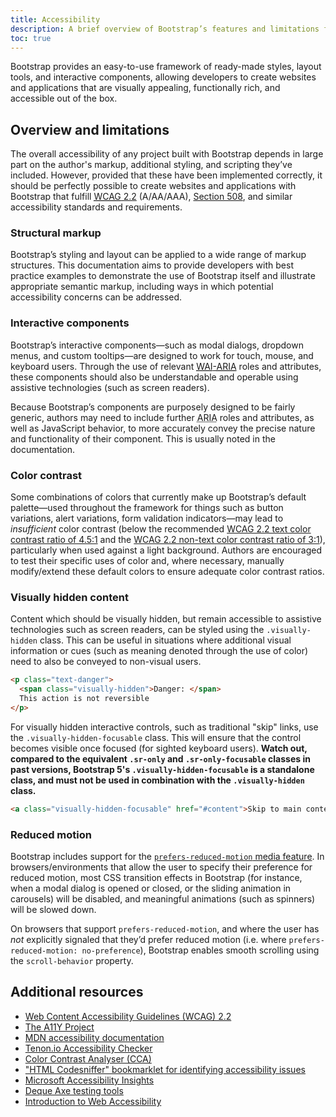 ```yaml
---
title: Accessibility
description: A brief overview of Bootstrap’s features and limitations for the creation of accessible content.
toc: true
---
```


Bootstrap provides an easy-to-use framework of ready-made styles, layout tools, and interactive components, allowing developers to create websites and applications that are visually appealing, functionally rich, and accessible out of the box.

## Overview and limitations

The overall accessibility of any project built with Bootstrap depends in large part on the author's markup, additional styling, and scripting they’ve included. However, provided that these have been implemented correctly, it should be perfectly possible to create websites and applications with Bootstrap that fulfill [<abbr title="Web Content Accessibility Guidelines">WCAG</abbr> 2.2](https://www.w3.org/TR/WCAG/) (A/AA/AAA), [Section 508](https://www.section508.gov/), and similar accessibility standards and requirements.

### Structural markup

Bootstrap’s styling and layout can be applied to a wide range of markup structures. This documentation aims to provide developers with best practice examples to demonstrate the use of Bootstrap itself and illustrate appropriate semantic markup, including ways in which potential accessibility concerns can be addressed.

### Interactive components

Bootstrap’s interactive components—such as modal dialogs, dropdown menus, and custom tooltips—are designed to work for touch, mouse, and keyboard users. Through the use of relevant [<abbr title="Web Accessibility Initiative">WAI</abbr>-<abbr title="Accessible Rich Internet Applications">ARIA</abbr>](https://www.w3.org/WAI/standards-guidelines/aria/) roles and attributes, these components should also be understandable and operable using assistive technologies (such as screen readers).

Because Bootstrap’s components are purposely designed to be fairly generic, authors may need to include further <abbr title="Accessible Rich Internet Applications">ARIA</abbr> roles and attributes, as well as JavaScript behavior, to more accurately convey the precise nature and functionality of their component. This is usually noted in the documentation.

### Color contrast

Some combinations of colors that currently make up Bootstrap’s default palette—used throughout the framework for things such as button variations, alert variations, form validation indicators—may lead to *insufficient* color contrast (below the recommended [WCAG 2.2 text color contrast ratio of 4.5:1](https://www.w3.org/TR/WCAG/#contrast-minimum) and the [WCAG 2.2 non-text color contrast ratio of 3:1](https://www.w3.org/TR/WCAG/#non-text-contrast)), particularly when used against a light background. Authors are encouraged to test their specific uses of color and, where necessary, manually modify/extend these default colors to ensure adequate color contrast ratios.

### Visually hidden content

Content which should be visually hidden, but remain accessible to assistive technologies such as screen readers, can be styled using the `.visually-hidden` class. This can be useful in situations where additional visual information or cues (such as meaning denoted through the use of color) need to also be conveyed to non-visual users.

```html
<p class="text-danger">
  <span class="visually-hidden">Danger: </span>
  This action is not reversible
</p>
```

For visually hidden interactive controls, such as traditional "skip" links, use the `.visually-hidden-focusable` class. This will ensure that the control becomes visible once focused (for sighted keyboard users). **Watch out, compared to the equivalent `.sr-only` and `.sr-only-focusable` classes in past versions, Bootstrap 5's `.visually-hidden-focusable` is a standalone class, and must not be used in combination with the `.visually-hidden` class.**

```html
<a class="visually-hidden-focusable" href="#content">Skip to main content</a>
```

### Reduced motion

Bootstrap includes support for the [`prefers-reduced-motion` media feature](https://www.w3.org/TR/mediaqueries-5/#prefers-reduced-motion). In browsers/environments that allow the user to specify their preference for reduced motion, most CSS transition effects in Bootstrap (for instance, when a modal dialog is opened or closed, or the sliding animation in carousels) will be disabled, and meaningful animations (such as spinners) will be slowed down.

On browsers that support `prefers-reduced-motion`, and where the user has *not* explicitly signaled that they’d prefer reduced motion (i.e. where `prefers-reduced-motion: no-preference`), Bootstrap enables smooth scrolling using the `scroll-behavior` property.

## Additional resources

- [Web Content Accessibility Guidelines (WCAG) 2.2](https://www.w3.org/TR/WCAG/)
- [The A11Y Project](https://www.a11yproject.com/)
- [MDN accessibility documentation](https://developer.mozilla.org/en-US/docs/Web/Accessibility)
- [Tenon.io Accessibility Checker](https://tenon.io/)
- [Color Contrast Analyser (CCA)](https://www.tpgi.com/color-contrast-checker/)
- ["HTML Codesniffer" bookmarklet for identifying accessibility issues](https://github.com/squizlabs/HTML_CodeSniffer)
- [Microsoft Accessibility Insights](https://accessibilityinsights.io/)
- [Deque Axe testing tools](https://www.deque.com/axe/)
- [Introduction to Web Accessibility](https://www.w3.org/WAI/fundamentals/accessibility-intro/)
